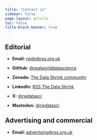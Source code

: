 ```yaml
---
title: "Contact us"
sidebar: false
page-layout: article
toc: false
title-block-banner: true
---
```

## Editorial

- **Email:** [rwds@rss.org.uk](mailto:rwds@rss.org.uk)

- **GitHub:** [@realworlddatascience](https://github.com/realworlddatascience)

- **Zenodo:** [The Data Shrink community](https://zenodo.org/communities/realworlddatascience)

- **LinkedIn:** [RSS The Data Shrink](https://www.linkedin.com/showcase/rss-real-world-data-science)

- **X:** [@rwdatasci](https://twitter.com/rwdatasci)

- **Mastodon:** [@rwdatasci](https://fosstodon.org/@rwdatasci)

## Advertising and commercial

- **Email:** [advertising@rss.org.uk](mailto:advertising@rss.org.uk)